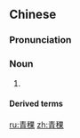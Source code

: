 ==Chinese==
{{zh-forms}}
{{wikipedia|lang=zh}}

===Pronunciation===
{{zh-pron
|m=qīngkē
|cat=n
}}

===Noun===
{{zh-noun}}

# {{w|highland barley}} {{gloss|principal [[cereal]] cultivated on the [[Tibetan]] [[Plateau]]}}

====Derived terms====
{{zh-der|青稞酒}}

{{zh-cat|Grains}}

[[ru:青稞]]
[[zh:青稞]]